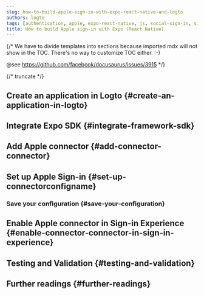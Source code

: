 ```yaml
---
slug: how-to-build-apple-sign-in-with-expo-react-native-and-logto
authors: logto
tags: [authentication, apple, expo-react-native, js, social-sign-in, sign-in, login]
title: How to build Apple sign-in with Expo (React Native)
---
```


{/*
  We have to divide templates into sections because imported mdx will not show in the TOC.
  There's no way to customize TOC either. :-)

  @see https://github.com/facebook/docusaurus/issues/3915
*/}




{/* truncate */}

<Intro connector={connector} sdk="Expo (React Native)" link="https://expo.dev" />

## Create an application in Logto \{#create-an-application-in-logto}

<CreateApplication type="Native app" framework="Expo" />

## Integrate Expo SDK \{#integrate-framework-sdk}

<IntegrateSdk />

## Add Apple connector \{#add-connector-connector}

<AddSocialConnector connector={connector} framework="Expo" />

## Set up Apple Sign-in \{#set-up-connectorconfigname}

<ConnectorGuide />

### Save your configuration \{#save-your-configuration}

<SaveYourConfiguration connector={connector} />

## Enable Apple connector in Sign-in Experience \{#enable-connector-connector-in-sign-in-experience}

<EnableSocialConnector connector={connector} />

## Testing and Validation \{#testing-and-validation}

<TestingAndValidation connector={connector} sdk="Expo (React Native)" />

## Further readings \{#further-readings}

<FurtherReadings />